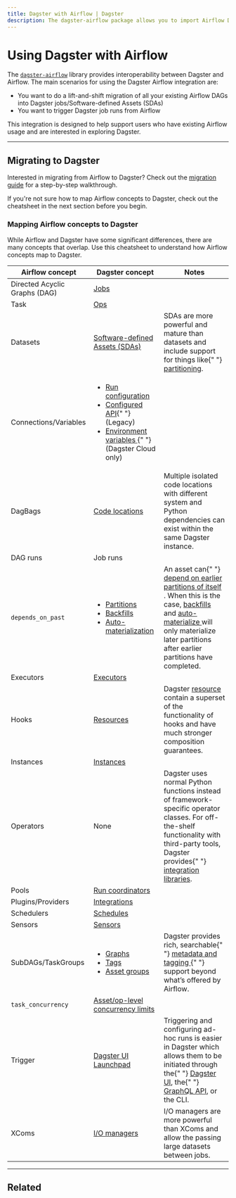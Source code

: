 ```yaml
---
title: Dagster with Airflow | Dagster
description: The dagster-airflow package allows you to import Airflow DAGs into Dagster jobs and assets, as well as trigger job runs from Airflow.
---
```


# Using Dagster with Airflow

<CodeReferenceLink filePath="examples/with_airflow" />

The [`dagster-airflow`](/\_apidocs/libraries/dagster-airflow) library provides interoperability between Dagster and Airflow. The main scenarios for using the Dagster Airflow integration are:

- You want to do a lift-and-shift migration of all your existing Airflow DAGs into Dagster jobs/Software-defined Assets (SDAs)
- You want to trigger Dagster job runs from Airflow

This integration is designed to help support users who have existing Airflow usage and are interested in exploring Dagster.

---

## Migrating to Dagster

Interested in migrating from Airflow to Dagster? Check out the [migration guide](/integrations/airflow/migrating-to-dagster) for a step-by-step walkthrough.

If you're not sure how to map Airflow concepts to Dagster, check out the cheatsheet in the next section before you begin.

### Mapping Airflow concepts to Dagster

While Airflow and Dagster have some significant differences, there are many concepts that overlap. Use this cheatsheet to understand how Airflow concepts map to Dagster.

<table
  className="table"
  style={{
    width: "100%",
  }}
>
  <thead>
    <tr>
      <th
        style={{
          width: "25%",
        }}
      >
        Airflow concept
      </th>
      <th
        style={{
          width: "30%",
        }}
      >
        Dagster concept
      </th>
      <th>Notes</th>
    </tr>
  </thead>
  <tbody>
    <tr>
      <td>Directed Acyclic Graphs (DAG)</td>
      <td>
        <a href="/concepts/ops-jobs-graphs/jobs">Jobs</a>
      </td>
      <td></td>
    </tr>
    <tr>
      <td>Task</td>
      <td>
        <a href="/concepts/ops-jobs-graphs/ops">Ops</a>
      </td>
      <td></td>
    </tr>
    <tr>
      <td>Datasets</td>
      <td>
        <a href="/concepts/assets/software-defined-assets">
          Software-defined Assets (SDAs)
        </a>
      </td>
      <td>
        SDAs are more powerful and mature than datasets and include support for
        things like{" "}
        <a href="/concepts/partitions-schedules-sensors">partitioning</a>.
      </td>
    </tr>
    <tr>
      <td>Connections/Variables</td>
      <td>
        <ul style={{ marginTop: "0em" }}>
          <li style={{ marginTop: "0em" }}>
            <a href="/concepts/configuration/config-schema">
              Run configuration
            </a>
          </li>
          <li>
            <a href="/concepts/configuration/configured">Configured API</a>{" "}
            (Legacy)
          </li>
          <li>
            <a href="/guides/dagster/using-environment-variables-and-secrets">
              Environment variables
            </a>{" "}
            (Dagster Cloud only)
          </li>
        </ul>
      </td>
      <td></td>
    </tr>
    <tr>
      <td>DagBags</td>
      <td>
        <a href="/concepts/code-locations">Code locations</a>
      </td>
      <td>
        Multiple isolated code locations with different system and Python
        dependencies can exist within the same Dagster instance.
      </td>
    </tr>
    <tr>
      <td>DAG runs</td>
      <td>Job runs</td>
      <td></td>
    </tr>
    <tr>
      <td>
        <code>depends_on_past</code>
      </td>
      <td>
        <ul style={{ marginTop: "0em" }}>
          <li style={{ marginTop: "0em" }}>
            <a href="/concepts/partitions-schedules-sensors/partitions">
              Partitions
            </a>
          </li>
          <li>
            <a href="/concepts/partitions-schedules-sensors/backfills">
              Backfills
            </a>
          </li>
          <li>
            <a href="/concepts/assets/asset-auto-execution">
              Auto-materialization
            </a>
          </li>
        </ul>
      </td>
      <td>
        An asset can{" "}
        <a
          href="https://github.com/dagster-io/dagster/discussions/11829"
          target="new"
        >
          depend on earlier partitions of itself
        </a>
        . When this is the case, <a href="/concepts/partitions-schedules-sensors/backfills">
          backfills
        </a> and <a href="/concepts/assets/asset-auto-execution">
          auto-materialize
        </a> will only materialize later partitions after earlier partitions have
        completed.
      </td>
    </tr>
    <tr>
      <td>Executors</td>
      <td>
        <a href="/deployment/executors">Executors</a>
      </td>
      <td></td>
    </tr>
    <tr>
      <td>Hooks</td>
      <td>
        <a href="/concepts/resources">Resources</a>
      </td>
      <td>
        Dagster <a href="/concepts/resources">resource</a> contain a superset of
        the functionality of hooks and have much stronger composition
        guarantees.
      </td>
    </tr>
    <tr>
      <td>Instances</td>
      <td>
        <a href="/deployment/dagster-instance">Instances</a>
      </td>
      <td></td>
    </tr>
    <tr>
      <td>Operators</td>
      <td>None</td>
      <td>
        Dagster uses normal Python functions instead of framework-specific
        operator classes. For off-the-shelf functionality with third-party
        tools, Dagster provides{" "}
        <a href="/integrations">integration libraries</a>.
      </td>
    </tr>
    <tr>
      <td>Pools</td>
      <td>
        <a href="/deployment/run-coordinator">Run coordinators</a>
      </td>
      <td></td>
    </tr>
    <tr>
      <td>Plugins/Providers</td>
      <td>
        <a href="/integrations">Integrations</a>
      </td>
      <td></td>
    </tr>
    <tr>
      <td>Schedulers</td>
      <td>
        <a href="/concepts/partitions-schedules-sensors/schedules">Schedules</a>
      </td>
      <td></td>
    </tr>
    <tr>
      <td>Sensors</td>
      <td>
        <a href="/concepts/partitions-schedules-sensors/sensors">Sensors</a>
      </td>
      <td></td>
    </tr>
    <tr>
      <td>SubDAGs/TaskGroups</td>
      <td>
        <ul style={{ marginTop: "0em" }}>
          <li style={{ marginTop: "0em" }}>
            <a href="/concepts/ops-jobs-graphs/graphs">Graphs</a>
          </li>
          <li>
            <a href="/concepts/ops-jobs-graphs/metadata-tags">Tags</a>
          </li>
          <li>
            <a href="/concepts/assets/software-defined-assets#grouping-assets">
              Asset groups
            </a>
          </li>
        </ul>
      </td>
      <td>
        Dagster provides rich, searchable{" "}
        <a href="/concepts/ops-jobs-graphs/metadata-tags">
          metadata and tagging
        </a>{" "}
        support beyond what’s offered by Airflow.
      </td>
    </tr>
    <tr>
      <td>
        <code>task_concurrency</code>
      </td>
      <td>
        <a href="/guides/limiting-concurrency-in-data-pipelines#limiting-opasset-concurrency-across-runs">
          Asset/op-level concurrency limits
        </a>
      </td>
      <td></td>
    </tr>
    <tr>
      <td>Trigger</td>
      <td>
        <a href="/concepts/dagster-ui">Dagster UI Launchpad</a>
      </td>
      <td>
        Triggering and configuring ad-hoc runs is easier in Dagster which allows
        them to be initiated through the{" "}
        <a href="/concepts/dagster-ui">Dagster UI</a>, the{" "}
        <a href="/concepts/graphql">GraphQL API</a>, or the CLI.
      </td>
    </tr>
    <tr>
      <td>XComs</td>
      <td>
        <a href="/concepts/io-management/io-managers">I/O managers</a>
      </td>
      <td>
        I/O managers are more powerful than XComs and allow the passing large
        datasets between jobs.
      </td>
    </tr>
  </tbody>
</table>

---

## Related

<ArticleList>
  <ArticleListItem
    title="Migrating from Airflow to Dagster"
    href="/integrations/airflow/migrating-to-dagster"
  ></ArticleListItem>
  <ArticleListItem
    title="Airflow integration reference"
    href="/integrations/airflow/reference"
  ></ArticleListItem>
</ArticleList>
